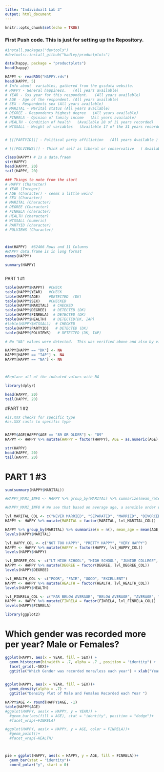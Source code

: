 ```yaml
---
title: "Individual1 Lab 3"
output: html_document
---
```


```r
knitr::opts_chunk$set(echo = TRUE)
```

### First Push code.  This is just for setting up the Repository. 

```r
#install.packages("devtools")
#devtools::install_github("hadley/productplots")

``` 


```r
data(happy, package = "productplots")
head(happy)
```


```r
HAPPY <- readRDS("HAPPY.rds")
head(HAPPY, 5)
# Info about  variables, gathered from the gssdata website.
# HAPPY - General happiness.   (All years available)
# YEAR - Gss year for this respondent.   (All years available)
# AGE - Age of the respondent. (All years available)
# SEX - Respondents sex (All years available)
# MARITAL - Marital status (All years available)
# DEGREE - Respondents highest degree   (All years available)
# FINRELA - Opinion of family income   (All years available)
# HEALTH - Condition of health   (Available 28 of 31 years recorded)
# WTSSALL - Weight of variables   (Available 17 of the 31 years recorded )


# [[[PARTYID]]] - Political party affiliation   (All years Available )

# [[[POLVIEWS]]] - Think of self as liberal or conservative   ( Available 29 of 31 years)
``` 

```r
class(HAPPY) # Is a data.fraem
str(HAPPY)
head(HAPPY, 20)
tail(HAPPY, 20)

### Things to note from the start
# HAPPY (Character)
# YEAR (Integer)
# AGE (Character) - seems a little weird
# SEX (Character)
# MARITAL (Character)
# DEGREE (Character)
# FINRELA (character)
# HEALTH (character)
# WTSSALL (numeric)
# PARTYID (character)
# POLVIEWS (Character)



dim(HAPPY)  #62466 Rows and 11 Columns
#HAPPY data.frame is in long format
names(HAPPY)

summary(HAPPY)



```

PART 1 #1
```r

table(HAPPY$HAPPY)  #CHECK
table(HAPPY$YEAR)   #CHECK
table(HAPPY$AGE)    #DETECTED  (DK)
table(HAPPY$SEX)    #CHECKED
table(HAPPY$MARITAL)  # CHECKED
table(HAPPY$DEGREE)   # DETECTED (DK)
table(HAPPY$FINRELA)  # DETECTED (DK)
table(HAPPY$HEALTH)   # DETECTED(DK, IAP)
#table(HAPPY$WTSSALL)  # CHECKED
table(HAPPY$PARTYID)   # DETECTED (DK)
table(HAPPY$POLVIEWS)   # DETECTED (DK, IAP)

# No "NA" values were detected.  This was verified above and also by viewing the global enviroment uisng the search bar. 

```

```r

HAPPY[HAPPY == "DK"] <- NA
HAPPY[HAPPY == "IAP"] <- NA
HAPPY[HAPPY == "NA"] <- NA  



#Replace all of the indcated values with NA
```


```r

library(dplyr)

head(HAPPY, 20)
tail(HAPPY, 20)

```
#PART 1 #2
```r
#is.XXX checks for specific type
#as.XXX casts to specific type


HAPPY$AGE[HAPPY$AGE == "89 OR OLDER"] <- "89"
HAPPY <- HAPPY %>% mutate(HAPPY = factor(HAPPY), AGE = as.numeric(AGE), SEX = factor(SEX), MARITAL = factor(MARITAL), DEGREE = factor(DEGREE), FINRELA = factor(FINRELA), HEALTH = factor(HEALTH), PARTYID = factor(PARTYID), POLVIEWS = factor(POLVIEWS))

str(HAPPY)
head(HAPPY, 20)
tail(HAPPY, 20)

```

# PART 1 #3 
```r

sum(summary(HAPPY$MARITAL))

#HAPPY_MARI_INFO <- HAPPY %>% group_by(MARITAL) %>% summarize(mean_rate_each_level = mean(AGE, na.rm = TRUE))

#HAPPY_MARI_INFO # We see that based on average age, a sensible order would be "NEVER MARRIED", "SEPARATED", "MARRIED", "DIVORCED", and "WIDOWED"

lvl_MARITAL_COL <- c("NEVER MARRIED", "SEPARATED", "MARRIED", "DIVORCED", "WIDOWED")
HAPPY <- HAPPY %>% mutate(MARITAL = factor(MARITAL, lvl_MARITAL_COL))

HAPPY %>% group_by(MARITAL) %>% summarize(n = n(), mean_age = mean(AGE, na.rm = TRUE)) %>% arrange((mean_age))
levels(HAPPY$MARITAL)

```

```r

lvl_HAPPY_COL <- c("NOT TOO HAPPY", "PRETTY HAPPY", "VERY HAPPY")
HAPPY <- HAPPY %>% mutate(HAPPY = factor(HAPPY, lvl_HAPPY_COL))
levels(HAPPY$HAPPY)

```

```r

lvl_DEGREE_COL <- c("LT HIGH SCHOOL", "HIGH SCHOOL", "JUNIOR COLLEGE", "BACHELOR", "GRADUATE")
HAPPY <- HAPPY %>% mutate(DEGREE = factor(DEGREE, lvl_DEGREE_COL))
levels(HAPPY$DEGREE)

```

```r

lvl_HEALTH_COL <- c("POOR", "FAIR", "GOOD", "EXCELLENT")
HAPPY <- HAPPY %>% mutate(HEALTH = factor(HEALTH, lvl_HEALTH_COL))
levels(HAPPY$HEALTH)

```

```r

lvl_FINRELA_COL <- c("FAR BELOW AVERAGE", "BELOW AVERAGE", "AVERAGE", "ABOVE AVERAGE", "FAR ABOVE AVERAGE")
HAPPY <- HAPPY %>% mutate(FINRELA = factor(FINRELA, lvl_FINRELA_COL))
levels(HAPPY$FINRELA)

```
















```r
library(ggplot2)

```


# Which gender was recorded more per year?  Male or Females? 
```r

ggplot(HAPPY, aes(x = YEAR, fill = SEX)) +
  geom_histogram(binwidth = .7, alpha = .7 , position = "identity") +
  facet_grid(.~SEX)+
  ggtitle("Which Gender was recorded more/less each year") + xlab("Year Recorded") + ylab("Number of Males and Females") + theme(axis.text.x = element_text(angle = 45, vjust = 1, hjust = 1))
  

```



```r
ggplot(HAPPY, aes(x = YEAR, fill = SEX))+
  geom_density(alpha = .7) + 
  ggtitle("Density Plot of Male and Females Recorded each Year ")


```




```r
HAPPY$AGE <- round(HAPPY$AGE, -1)
table(HAPPY$AGE)
#ggplot(HAPPY, aes(x = HAPPY, y = YEAR)) +
  #geom_bar(aes(fill = AGE), stat = "identity", position = "dodge")+
  #facet_wrap(~FINRELA)

#ggplot(HAPPY, aes(x = HAPPY, y = AGE, color = FINRELA))+
  #geom_point()+
  #facet_wrap(~HEALTH)



pie = ggplot(HAPPY, aes(x = HAPPY, y = AGE, fill = FINRELA))+
  geom_bar(stat = "identity")+ 
  coord_polar("y", start = 0)

```


